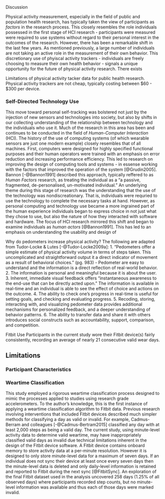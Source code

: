 Discussion

Physical activity measurement, especially in the field of public and population health research, has typically taken the view of participants as *factors* in the research process. This closely resembles the role individuals possessed in the first stage of HCI research - participants were measured were required to use systems without regard to their personal interest in the outcomes of the research. However, there has been a remarkable shift in the last few years. As mentioned previously, a large number of individuals are not taking an active role in the measurement of their own behavior. This discretionary use of phyiscal activity trackers - individuals are freely choosing to measure their own health behavior - signals a unique opportunity for the future of physical activity research. There exists

Limitations of physical activity tacker data for public health research.
Physical activity trackers are not cheap, typically costing between $60 - $300 per device.

### Self-Directed Technology Use
This move toward personal self-tracking was bolstered not just by the injection of new sensors and technologies into society, but also by shifts in our collecting understanding of the relationship between technology and the individuals who use it. Much of the research in this area has been and continues to be conducted in the field of *Human-Computer Interaction* (HCI). The history of the use of computing systems (of which wearable sensors are just one modern example) closely resembles that of all machines. First, computers were designed for highly specified functional purposes and their human operators were trained with an emphasis on error reduction and increasing performance efficiency. This led to research on improving the design of computing tools and systems - in essense working with the factors that improved the operation of the system [@Grudin2005]. Bannon [-@Bannon1991] described this approach, typically reffered to as *Human Factors* research, as treating the individual as a "a passive, fragmented, de-personalised, un-motivated individual." An underlying theme during this stage of research was the understanding that the use of the technology was nondiscreationary. That is, individuals were requried to use the technology to complete the necessary tasks at hand. However, as personal computing and technology use became a more ingrained part of the human experience individuals began to express choice in not just what they chose to use, but also the nature of how they interacted with software and hardware. The focus of HCI research mirrored this shift and began to examine individuals as *human actors* [@Bannon1991]. This has led to an emphasis on understanding the usability and design of


Why do pedometers increase physical activity? The following are adapted from Tudor-Locke & Lutes [-@Tudor-Locke2009a]:
1.	“Pedometers offer a simple estimate of physical activity volume in terms of steps taken. This uncomplicated and straightforward output it a direct indicator of movement as a result of behavioral choices.” (pg. 983) - Pedometer are easy to understand and the information is a direct reflection of real-world behavior.
2.	The information is personal and meaningful because it is about the user.
3.	Inherent, immediate visual feedback offers “instantaneous awareness to the end-use that can be directly acted upon.” The information is available in real-time and an individual is able to see the effect of choice and actions on the outcome.
4.	The ability to check one’s progress in real-time is useful for setting goals, and checking and evaluating progress.
5.	Recoding, storing, interacting with, and visualizing pedometer data provides additional mechanisms for personalized feedback, and a deeper understanding of behavior patterns.
6.	The ability to transfer data and share it with others introduces social constructs such as accountability, support, comparison, and competition.



Fitbit Use
Participants in the current study wore their Fitbit device(s) fairly consistently, recording an average of nearly 21 consecutive valid wear days. 

## Limitations
### Participant Characteristics


### Weartime Classification
This study employed a rigorous weartime classification process designed to mimic the processes applied to studies using research grade accelerometers. To the author's knowledge, this is the first instance of applying a weartime classification algorithm to Fitbit data. Previous research involving interventions that included Fitbit devices described much simpler methods for classifying a day as valid or invalid. For example, Cadmus-Berram and colleagues [-@Cadmus-Bertram2015] classified any day with at least 2,000 steps as being a valid day. The current study, using minute-level activity data to determine valid weartime, may have inappropriately classified valid days as invalid due technical limitations inherent in the design of the Fitbit device software. A Fitbit device contains onboard memory to store activity data at a per-minute resolution. However it is designed to only store minute-level data for a maximum of seven days. If an individual does not sync their device at least once every seven days then the minute-level data is deleted and only daily-level information is retained and reported to Fitbit during the next sync [@FitbitSync]. An exploration of the final Fitbit dataset used in the analysis uncovered 258 days (1.25% of all observed days) where participants recorded step counts, but no minute-level information was available and thus each of those days were marked invalid.
